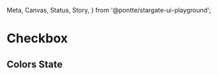   Meta,
  Canvas,
  Status,
  Story,
} from '@pontte/stargate-ui-playground';


<Meta title="Core/Form Elements/Checkbox" component={Checkbox} />

# Checkbox

<Status type="experimental" />

<Canvas>
  <Story name="Checkbox">
    <Checkbox
      label="Cool checkbox"
    />
    <Checkbox
      label="Cool checkbox"
      checked
    />
    <Checkbox
      label="Cool checkbox"
      checked
    />
  </Story>
</Canvas>

## Colors State

<Canvas>
  <Story name="Colors State">
    <Checkbox
      label
      color="success"
    />
    <Checkbox
      color="warning"
      checked
    />
    <Checkbox
      color="error"
      checked
    />
  </Story>
</Canvas>
